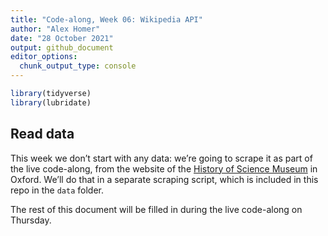 ```yaml
---
title: "Code-along, Week 06: Wikipedia API"
author: "Alex Homer"
date: "28 October 2021"
output: github_document
editor_options: 
  chunk_output_type: console
---
```


```r
library(tidyverse)
library(lubridate)
```

## Read data
This week we don't start with any data: we're going to scrape it as part of the live code-along, from the website of the [History of Science Museum](https://www.hsm.ox.ac.uk/collections-online#/search/simple-search/*/%257B%257D/1/96/catalogue) in Oxford.  We'll do that in a separate scraping script, which is included in this repo in the `data` folder.

The rest of this document will be filled in during the live code-along on Thursday.